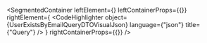
<SegmentedContainer
  leftElement={<UserExistsByEmailQueryDTODesc />}
  leftContainerProps={{}}
  rightElement={
    <CodeHighlighter
      object={UserExistsByEmailQueryDTOVisualJson}
      language={"json"}
      title={"Query"}
    />
  }
  rightContainerProps={{}}
/>
